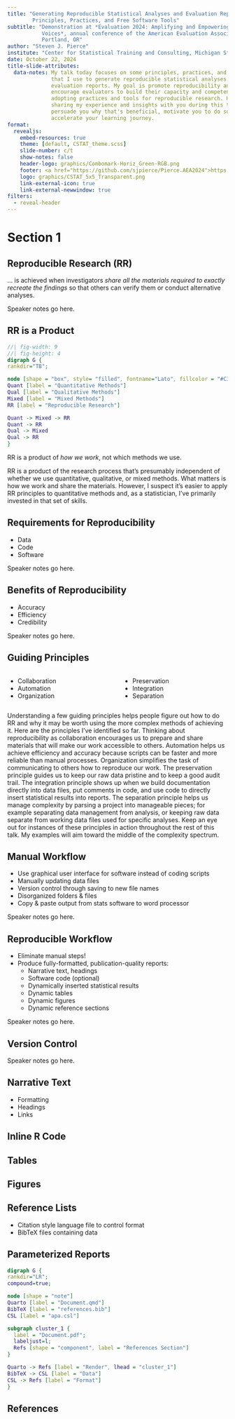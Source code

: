 ```yaml
---
title: "Generating Reproducible Statistical Analyses and Evaluation Reports:
        Principles, Practices, and Free Software Tools"
subtitle: "Demonstration at *Evaluation 2024: Amplifying and Empowering 
           Voices*, annual conference of the American Evaluation Association, 
           Portland, OR"
author: "Steven J. Pierce"
institute: "Center for Statistical Training and Consulting, Michigan State University"
date: October 22, 2024
title-slide-attributes: 
  data-notes: My talk today focuses on some principles, practices, and tools 
              that I use to generate reproducible statistical analyses and 
              evaluation reports. My goal is promote reproducibility and 
              encourage evaluators to build their capacity and competency by 
              adopting practices and tools for reproducible research. Hopefully, 
              sharing my experience and insights with you during this talk will 
              persuade you why that's beneficial, motivate you to do so, and 
              accelerate your learning journey. 
format: 
  revealjs:
    embed-resources: true
    theme: [default, CSTAT_theme.scss]
    slide-number: c/t
    show-notes: false
    header-logo: graphics/Combomark-Horiz_Green-RGB.png
    footer: <a href="https://github.com/sjpierce/Pierce.AEA2024">https://github.com/sjpierce/Pierce.AEA2024</a>
    logo: graphics/CSTAT_5x5_Transparent.png
    link-external-icon: true
    link-external-newwindow: true
filters:
  - reveal-header
---
```


# Section 1

## Reproducible Research (RR)

... is achieved when investigators *share all the materials required to exactly 
recreate the findings* so that others can verify them or conduct alternative 
analyses.

::: {.notes}
Speaker notes go here.
:::

## RR is a Product

```dot
//| fig-width: 9
//| fig-height: 4
digraph G {
rankdir="TB";

node [shape = "box", style= "filled", fontname="Lato", fillcolor = "#C3FFEC"]
Quant [label = "Quantitative Methods"]
Qual [label = "Qualitative Methods"]
Mixed [label = "Mixed Methods"]
RR [label = "Reproducible Research"]

Quant -> Mixed -> RR
Quant -> RR
Qual -> Mixed
Qual -> RR
}
```

RR is a product of *how we work*, not which methods we use. 

::: {.notes}
RR is a product of the research process that’s presumably independent of whether 
we use quantitative, qualitative, or mixed methods. What matters is how we work 
and share the materials. However, I suspect it’s easier to apply RR principles 
to quantitative methods and, as a statistician, I've primarily invested in that 
set of skills. 
:::

## Requirements for Reproducibility

* Data
* Code
* Software 

::: {.notes}
Speaker notes go here.
:::

## Benefits of Reproducibility

* Accuracy
* Efficiency
* Credibility

::: {.notes}
Speaker notes go here.
:::

## Guiding Principles

:::: {.columns}

::: {.column width="50%"}
* Collaboration
* Automation
* Organization
:::

::: {.column width="50%"}
* Preservation
* Integration
* Separation
:::

::::

::: {.notes}
Understanding a few guiding principles helps people figure out how to do RR and
why it may be worth using the more complex methods of achieving it. Here are the
principles I’ve identified so far. Thinking about reproducibility as
collaboration encourages us to prepare and share materials that will make our 
work accessible to others. Automation helps us achieve efficiency and accuracy 
because scripts can be faster and more reliable than manual processes. 
Organization simplifies the task of communicating to others how to reproduce
our work. The preservation principle guides us to keep our raw data pristine and
to keep a good audit trail. The integration principle shows up when we build 
documentation directly into data files, put comments in code, and use code to 
directly insert statistical results into reports. The separation principle helps
us manage complexity by parsing a project into manageable pieces; for example
separating data management from analysis, or keeping raw data separate from
working data files used for specific analyses. Keep an eye out for instances of
these principles in action throughout the rest of this talk. My examples will
aim toward the middle of the complexity spectrum.
:::

## Manual Workflow
* Use graphical user interface for software instead of coding scripts
* Manually updating data files 
* Version control through saving to new file names
* Disorganized folders & files 
* Copy & paste output from stats software to word processor

::: {.notes}
Speaker notes go here.
:::

## Reproducible Workflow

* Eliminate manual steps!
* Produce fully-formatted, publication-quality reports:
    * Narrative text, headings
    * Software code (optional)
    * Dynamically inserted statistical results
    * Dynamic tables
    * Dynamic figures 
    * Dynamic reference sections

::: {.notes}
Speaker notes go here.
:::

## Version Control 

::: {.notes}
Speaker notes go here.
:::

## Narrative Text

* Formatting
* Headings
* Links



## Inline R Code


## Tables


## Figures


## Reference Lists

* Citation style language file to control format
* BibTeX files containing data

## Parameterized Reports


```dot
digraph G {
rankdir="LR";
compound=true;

node [shape = "note"]
Quarto [label = "Document.qmd"]
BibTeX [label = "references.bib"]
CSL [label = "apa.csl"]

subgraph cluster_1 {
  label = "Document.pdf";
  labeljust=l;
  Refs [shape = "component", label = "References Section"]
}

Quarto -> Refs [label = "Render", lhead = "cluster_1"] 
BibTeX -> CSL [label = "Data"]
CSL -> Refs [label = "Format"] 
}
```


## References {.scrollable}

::: {#refs}
:::

